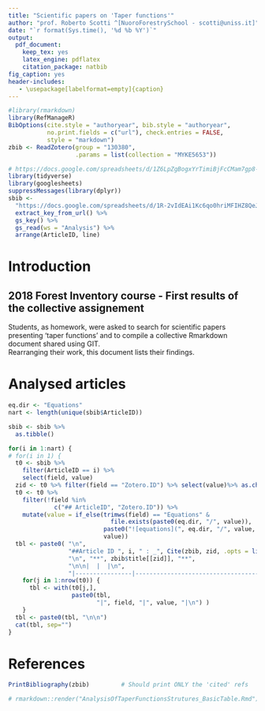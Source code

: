 ```yaml
---
title: "Scientific papers on 'Taper functions'"
author: "prof. Roberto Scotti ^[NuoroForestrySchool - scotti@uniss.it]"
date: "`r format(Sys.time(), '%d %b %Y')`"
output: 
  pdf_document:
    keep_tex: yes
    latex_engine: pdflatex
    citation_package: natbib
fig_caption: yes
header-includes:
   - \usepackage[labelformat=empty]{caption}
---
```


```r
#library(rmarkdown)
library(RefManageR)
BibOptions(cite.style = "authoryear", bib.style = "authoryear",
           no.print.fields = c("url"), check.entries = FALSE, 
           style = "markdown")
zbib <- ReadZotero(group = "130380", 
                   .params = list(collection = "MYKE5653"))


```
   
```r
# https://docs.google.com/spreadsheets/d/1Z6LpZgBogxYrTimiBjFcCMam7gp8-YNeH2sdAiNf8i4/edit#gid=0 
library(tidyverse)
library(googlesheets)
suppressMessages(library(dplyr))
sbib <- 
  "https://docs.google.com/spreadsheets/d/1R-2vIdEAi1Kc6qo0hriMFIHZ8QeJSu-mPJDHJsecLDI/edit#gid=948369352" %>% 
  extract_key_from_url() %>%
  gs_key() %>%
  gs_read(ws = "Analysis") %>%
  arrange(ArticleID, line)

```

# Introduction

## 2018 Forest Inventory course - First results of the collective assignement  

Students, as homework, were asked to search for scientific papers presenting 'taper functions' and to compile a collective Rmarkdown document shared using GIT.  
Rearranging their work, this document lists their findings.  

# Analysed articles

```r

eq.dir <- "Equations"
nart <- length(unique(sbib$ArticleID))

sbib <- sbib %>%
  as.tibble()

for(i in 1:nart) {
# for(i in 1) {
  t0 <- sbib %>%
    filter(ArticleID == i) %>%
    select(field, value)
  zid <- t0 %>% filter(field == "Zotero.ID") %>% select(value)%>% as.character()
  t0 <- t0 %>%
    filter(!field %in% 
             c("## ArticleID", "Zotero.ID")) %>%
    mutate(value = if_else(trimws(field) == "Equations" &
                             file.exists(paste0(eq.dir, "/", value)),
                           paste0("![equations](", eq.dir, "/", value, ")"),
                           value))
  tbl <- paste0( "\n", 
                 "##Article ID ", i, " : _", Cite(zbib, zid, .opts = list(hyperlink = F )), "_",
                 "\n", "**", zbib$title[[zid]], "**",
                 "\n\n|  |  |\n",
                 "|----------------|-------------------------------------------------------|\n")
    for(j in 1:nrow(t0)) {
      tbl <- with(t0[j,], 
                  paste0(tbl,
                         "|", field, "|", value, "|\n") )
    }
  tbl <- paste0(tbl, "\n\n")
  cat(tbl, sep="")
}

```

\clearpage  
# References
```r
PrintBibliography(zbib)         # Should print ONLY the 'cited' refs

# rmarkdown::render("AnalysisOfTaperFunctionsStrutures_BasicTable.Rmd")
```
